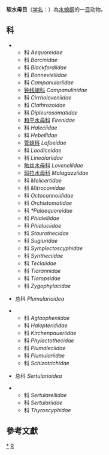 {{Automatic taxobox
| taxon = Leptothecata
| authority = Cornelius, 1992
| image = Aequorea3.jpeg
| image_caption = 水晶果冻水母（''Aequorea victoria''）与寄生的片脚动物''Hyperia medusarum''
| synonyms = 
* ''Leptomedusa'' <small>Haeckel, 1879</small>
* ''Leptomedusae'' <small>Haeckel, 1879</small>
* ''Leptothecatae'' <small>Cornelius, 1992</small>
* ''Thecaphora'' <small>Hincks, 1868</small>
* ''Thecaphorae'' <small>Hincks, 1868</small>
* ''Thecata'' <small>Fleming, 1828</small>
* ''Thecatae'' <small>Fleming, 1828</small>
}}
'''软水母目'''（[[学名|学名]]：{{lang|la|''Leptothecata''}}）為[[水螅纲|水螅纲]]的一[[目|目]]动物。

==科==
** 科 ''Aequoreidae''
** 科 ''Barcinidae''
** 科 ''Blackfordiidae''
** 科 ''Bonneviellidae''
** 科 ''Campanulariidae''
** [[钟线螅科|钟线螅科]] ''Campanulinidae''
** 科 ''Cirrholoveniidae''
** 科 ''Clathrozoidae''
** 科 ''Dipleurosomatidae''
** [[和平水母科|和平水母科]] ''Eirenidae''
** 科 ''Haleciidae''
** 科 ''Hebellidae''
** [[管螅科|管螅科]] ''Lafoeidae''
** 科 ''Laodiceidae''
** 科 ''Lineolariidae''
** [[触丝水母科|触丝水母科]] ''Lovenellidae''
** [[玛拉水母科|玛拉水母科]] ''Malagazziidae''
** 科 ''Melicertidae''
** 科 ''Mitrocomidae''
** 科 ''Octocannoididae''
** 科 ''Orchistomatidae''
** 科 ''†Palaequoreidae''
** 科 ''Phialellidae''
** 科 ''Phialuciidae''
** 科 ''Staurothecidae''
** 科 ''Sugiuridae''
** 科 ''Symplectoscyphidae''
** 科 ''Syntheciidae''
** 科 ''Teclaiidae''
** 科 ''Tiarannidae''
** 科 ''Tiaropsidae''
** 科 ''Zygophylacidae''

* 总科 ''Plumularioidea''

** 科 ''Aglaopheniidae''
** 科 ''Halopterididae''
** 科 ''Kirchenpaueriidae''
** 科 ''Phylactothecidae''
** 科 ''Plumaleciidae''
** 科 ''Plumulariidae''
** 科 ''Schizotrichidae''

* 总科 ''Sertularioidea''

** 科 ''Sertularellidae''
** 科 ''Sertulariidae''
** 科 ''Thyroscyphidae''

==參考文獻==
{{reflist}}

{{taxonbar}}

[[Category:_软水母目|*]]
[[Category:1992年描述的分类群|R]]